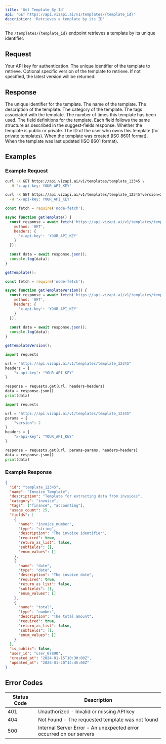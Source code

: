 ```yaml
---
title: 'Get Template By Id'
api: 'GET https://api.vizapi.ai/v1/templates/{template_id}'
description: 'Retrieves a template by its ID'
---
```


The `/templates/{template_id}` endpoint retrieves a template by its unique identifier.

## Request

<ParamField header="x-api-key" type="string" required>
  Your API key for authentication.
</ParamField>

<ParamField path="template_id" type="string" required>
  The unique identifier of the template to retrieve.
</ParamField>

<ParamField query="version" type="integer">
  Optional specific version of the template to retrieve. If not specified, the latest version will be returned.
</ParamField>

## Response

<ResponseField name="id" type="string">
  The unique identifier for the template.
</ResponseField>

<ResponseField name="name" type="string">
  The name of the template.
</ResponseField>

<ResponseField name="description" type="string">
  The description of the template.
</ResponseField>

<ResponseField name="category" type="string">
  The category of the template.
</ResponseField>

<ResponseField name="tags" type="array">
  The tags associated with the template.
</ResponseField>

<ResponseField name="usage_count" type="integer">
  The number of times this template has been used.
</ResponseField>

<ResponseField name="fields" type="array">
  The field definitions for the template. Each field follows the same structure as described in the suggest-fields response.
</ResponseField>

<ResponseField name="is_public" type="boolean">
  Whether the template is public or private.
</ResponseField>

<ResponseField name="user_id" type="string">
  The ID of the user who owns this template (for private templates).
</ResponseField>

<ResponseField name="created_at" type="string">
  When the template was created (ISO 8601 format).
</ResponseField>

<ResponseField name="updated_at" type="string">
  When the template was last updated (ISO 8601 format).
</ResponseField>

## Examples

### Example Request

<CodeGroup>

```bash cURL
curl -X GET https://api.vizapi.ai/v1/templates/template_12345 \
  -H "x-api-key: YOUR_API_KEY"
```

```bash cURL (with version)
curl -X GET https://api.vizapi.ai/v1/templates/template_12345?version=2 \
  -H "x-api-key: YOUR_API_KEY"
```

```javascript Node.js
const fetch = require('node-fetch');

async function getTemplate() {
  const response = await fetch('https://api.vizapi.ai/v1/templates/template_12345', {
    method: 'GET',
    headers: {
      'x-api-key': 'YOUR_API_KEY'
    }
  });
  
  const data = await response.json();
  console.log(data);
}

getTemplate();
```

```javascript Node.js (with version)
const fetch = require('node-fetch');

async function getTemplateVersion() {
  const response = await fetch('https://api.vizapi.ai/v1/templates/template_12345?version=2', {
    method: 'GET',
    headers: {
      'x-api-key': 'YOUR_API_KEY'
    }
  });
  
  const data = await response.json();
  console.log(data);
}

getTemplateVersion();
```

```python Python
import requests

url = "https://api.vizapi.ai/v1/templates/template_12345"
headers = {
    "x-api-key": "YOUR_API_KEY"
}

response = requests.get(url, headers=headers)
data = response.json()
print(data)
```

```python Python (with version)
import requests

url = "https://api.vizapi.ai/v1/templates/template_12345"
params = {
    "version": 2
}
headers = {
    "x-api-key": "YOUR_API_KEY"
}

response = requests.get(url, params=params, headers=headers)
data = response.json()
print(data)
```

</CodeGroup>

### Example Response

```json
{
  "id": "template_12345",
  "name": "Invoice Template",
  "description": "Template for extracting data from invoices",
  "category": "invoice",
  "tags": ["finance", "accounting"],
  "usage_count": 25,
  "fields": [
    {
      "name": "invoice_number",
      "type": "string",
      "description": "The invoice identifier",
      "required": true,
      "return_as_list": false,
      "subfields": [],
      "enum_values": []
    },
    {
      "name": "date",
      "type": "date",
      "description": "The invoice date",
      "required": true,
      "return_as_list": false,
      "subfields": [],
      "enum_values": []
    },
    {
      "name": "total",
      "type": "number",
      "description": "The total amount",
      "required": true,
      "return_as_list": false,
      "subfields": [],
      "enum_values": []
    }
  ],
  "is_public": false,
  "user_id": "user_67890",
  "created_at": "2024-01-15T10:30:00Z",
  "updated_at": "2024-01-20T14:45:00Z"
}
```

## Error Codes

| Status Code | Description |
| ----------- | ----------- |
| 401 | Unauthorized - Invalid or missing API key |
| 404 | Not Found - The requested template was not found |
| 500 | Internal Server Error - An unexpected error occurred on our servers | 